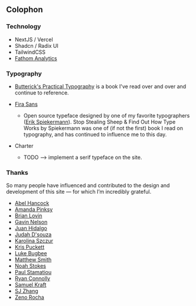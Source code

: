 ## Colophon

### Technology

- NextJS / Vercel
- Shadcn / Radix UI
- TailwindCSS
- [Fathom Analytics](https://usefathom.com/ref/JKKQQB)

### Typography

- [Butterick's Practical Typography](https://practicaltypography.com/) is a book I've read over and over and continue to reference.

- [Fira Sans](https://mozilla.github.io/Fira/)
  - Open source typeface designed by one of my favorite typographers ([Erik Spiekermann](https://spiekermann.com/en/)). Stop Stealing Sheep & Find Out How Type Works by Spiekermann was one of (if not the first) book I read on typography, and has continued to influence me to this day.
- Charter
  - TODO --> implement a serif typeface on the site.

### Thanks

So many people have influenced and contributed to the design and development of this site &mdash; for which I’m incredibly grateful.

- [Abel Hancock](https://abelhancock.com/)
- [Amanda Pinksy](https://amandapinsker.com/)
- [Brian Lovin](https://brianlovin.com/)
- [Gavin Nelson](https://nelson.co)
- [Juan Hidalgo](https://hidalgo.design)
- [Judah D'souza](https://joodaloop.com/)
- [Karolina Szczur](https://thefox.is/about)
- [Kris Puckett](https://www.krispuckett.com/)
- [Luke Bugbee](https://lukebugbee.com/)
- [Matthew Smith](https://matthewsmith.website/)
- [Noah Stokes](https://noahstokes.com/)
- [Paul Stamatiou](https://paulstamatiou.com/)
- [Ryan Connolly](https://dribbble.com/ryconn888)
- [Samuel Kraft](https://samuelkraft.com/)
- [SJ Zhang](https://www.s-j-zhang.com/)
- [Zeno Rocha](https://zenorocha.com/)
